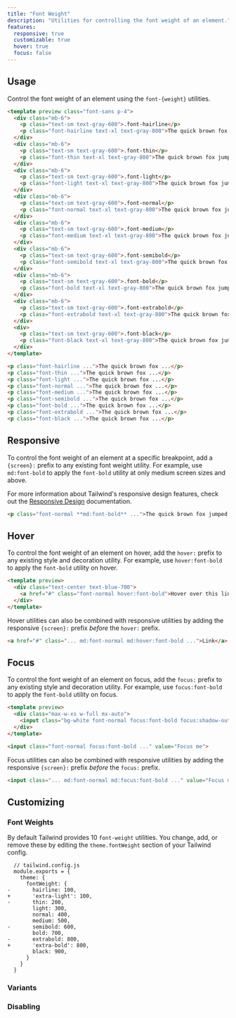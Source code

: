 ```yaml
---
title: "Font Weight"
description: "Utilities for controlling the font weight of an element."
features:
  responsive: true
  customizable: true
  hover: true
  focus: false
---
```




## Usage

Control the font weight of an element using the `font-{weight}` utilities.

```html
<template preview class="font-sans p-4">
  <div class="mb-6">
    <p class="text-sm text-gray-600">.font-hairline</p>
    <p class="font-hairline text-xl text-gray-800">The quick brown fox jumped over the lazy dog.</p>
  </div>
  <div class="mb-6">
    <p class="text-sm text-gray-600">.font-thin</p>
    <p class="font-thin text-xl text-gray-800">The quick brown fox jumped over the lazy dog.</p>
  </div>
  <div class="mb-6">
    <p class="text-sm text-gray-600">.font-light</p>
    <p class="font-light text-xl text-gray-800">The quick brown fox jumped over the lazy dog.</p>
  </div>
  <div class="mb-6">
    <p class="text-sm text-gray-600">.font-normal</p>
    <p class="font-normal text-xl text-gray-800">The quick brown fox jumped over the lazy dog.</p>
  </div>
  <div class="mb-6">
    <p class="text-sm text-gray-600">.font-medium</p>
    <p class="font-medium text-xl text-gray-800">The quick brown fox jumped over the lazy dog.</p>
  </div>
  <div class="mb-6">
    <p class="text-sm text-gray-600">.font-semibold</p>
    <p class="font-semibold text-xl text-gray-800">The quick brown fox jumped over the lazy dog.</p>
  </div>
  <div class="mb-6">
    <p class="text-sm text-gray-600">.font-bold</p>
    <p class="font-bold text-xl text-gray-800">The quick brown fox jumped over the lazy dog.</p>
  </div>
  <div class="mb-6">
    <p class="text-sm text-gray-600">.font-extrabold</p>
    <p class="font-extrabold text-xl text-gray-800">The quick brown fox jumped over the lazy dog.</p>
  </div>
  <div>
    <p class="text-sm text-gray-600">.font-black</p>
    <p class="font-black text-xl text-gray-800">The quick brown fox jumped over the lazy dog.</p>
  </div>
</template>

<p class="font-hairline ...">The quick brown fox ...</p>
<p class="font-thin ...">The quick brown fox ...</p>
<p class="font-light ...">The quick brown fox ...</p>
<p class="font-normal ...">The quick brown fox ...</p>
<p class="font-medium ...">The quick brown fox ...</p>
<p class="font-semibold ...">The quick brown fox ...</p>
<p class="font-bold ...">The quick brown fox ...</p>
<p class="font-extrabold ...">The quick brown fox ...</p>
<p class="font-black ...">The quick brown fox ...</p>
```

## Responsive

To control the font weight of an element at a specific breakpoint, add a `{screen}:` prefix to any existing font weight utility. For example, use `md:font-bold` to apply the `font-bold` utility at only medium screen sizes and above.

For more information about Tailwind's responsive design features, check out the [Responsive Design](/docs/responsive-design) documentation.

```html
<p class="font-normal **md:font-bold** ...">The quick brown fox jumped over the lazy dog.</p>
```

## Hover

To control the font weight of an element on hover, add the `hover:` prefix to any existing style and decoration utility. For example, use `hover:font-bold` to apply the `font-bold` utility on hover.

```html
<template preview>
  <div class="text-center text-blue-700">
    <a href="#" class="font-normal hover:font-bold">Hover over this link</a>
  </div>
</template>
```

Hover utilities can also be combined with responsive utilities by adding the responsive `{screen}:` prefix *before* the `hover:` prefix.

```html
<a href="#" class="... md:font-normal md:hover:font-bold ...">Link</a>
```

## Focus

To control the font weight of an element on focus, add the `focus:` prefix to any existing style and decoration utility. For example, use `focus:font-bold` to apply the `font-bold` utility on focus.

```html
<template preview>
  <div class="max-w-xs w-full mx-auto">
    <input class="bg-white font-normal focus:font-bold focus:shadow-outline text-gray-900 appearance-none inline-block w-full text-gray-900 border rounded py-3 px-4 focus:outline-none" value="Focus me" placeholder="Focus me">
  </div>
</template>

<input class="font-normal focus:font-bold ..." value="Focus me">
```

Focus utilities can also be combined with responsive utilities by adding the responsive `{screen}:` prefix *before* the `focus:` prefix.

```html
<input class="... md:font-normal md:focus:font-bold ..." value="Focus me">
```

## Customizing

### Font Weights

By default Tailwind provides 10 `font-weight` utilities. You change, add, or remove these by editing the `theme.fontWeight` section of your Tailwind config.

```diff-js
  // tailwind.config.js
  module.exports = {
    theme: {
      fontWeight: {
-       hairline: 100,
+       'extra-light': 100,
-       thin: 200,
        light: 300,
        normal: 400,
        medium: 500,
-       semibold: 600,
        bold: 700,
-       extrabold: 800,
+       'extra-bold': 800,
        black: 900,
      }
    }
  }
```

### Variants

<Variants plugin="fontWeight" />

### Disabling

<Disabling plugin="fontWeight" />
